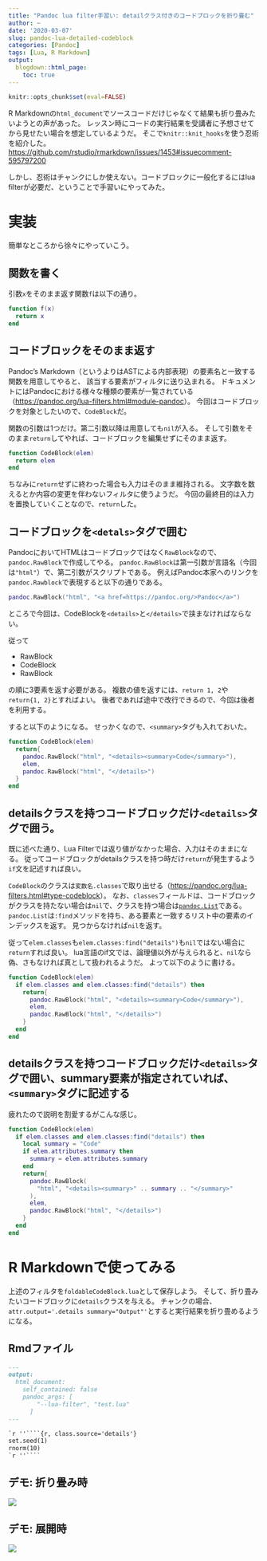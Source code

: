 ```yaml
---
title: "Pandoc lua filter手習い: detailクラス付きのコードブロックを折り畳む"
author: ~
date: '2020-03-07'
slug: pandoc-lua-detailed-codeblock
categories: [Pandoc]
tags: [Lua, R Markdown]
output:
  blogdown::html_page:
    toc: true
---
```


```r
knitr::opts_chunk$set(eval=FALSE)
```

R Markdownの`html_document`でソースコードだけじゃなくて結果も折り畳みたいようとの声があった。
レッスン時にコードの実行結果を受講者に予想させてから見せたい場合を想定しているようだ。
そこで`knitr::knit_hooks`を使う忍術を紹介した。
<https://github.com/rstudio/rmarkdown/issues/1453#issuecomment-595797200>


しかし、忍術はチャンクにしか使えない。コードブロックに一般化するにはlua filterが必要だ、ということで手習いにやってみた。


# 実装

簡単なところから徐々にやっていこう。

## 関数を書く

引数`x`をそのまま返す関数`f`は以下の通り。

```lua
function f(x)
  return x
end
```


## コードブロックをそのまま返す

Pandoc's Markdown（というよりはASTによる内部表現）の要素名と一致する関数を用意してやると、
該当する要素がフィルタに送り込まれる。
ドキュメントにはPandocにおける様々な種類の要素が一覧されている
（<https://pandoc.org/lua-filters.html#module-pandoc>）。
今回はコードブロックを対象としたいので、`CodeBlock`だ。

関数の引数は1つだけ。第二引数以降は用意しても`nil`が入る。
そして引数をそのまま`return`してやれば、コードブロックを編集せずにそのまま返す。

```lua
function CodeBlock(elem)
  return elem
end
```

ちなみに`return`せずに終わった場合も入力はそのまま維持される。
文字数を数えるとか内容の変更を伴わないフィルタに使うようだ。
今回の最終目的は入力を置換していくことなので、`return`した。

## コードブロックを`<detals>`タグで囲む

PandocにおいてHTMLはコードブロックではなく`RawBlock`なので、
`pandoc.RawBlock`で作成してやる。
`pandoc.RawBlock`は第一引数が言語名（今回は`"html"`）で、第二引数がスクリプトである。
例えばPandoc本家へのリンクを`pandoc.Rawblock`で表現すると以下の通りである。

```lua
pandoc.RawBlock("html", "<a href=https://pandoc.org/>Pandoc</a>") 
```

ところで今回は、CodeBlockを`<details>`と`</details>`で挟まなければならない。

従って

  - RawBlock
  - CodeBlock
  - RawBlock

の順に3要素を返す必要がある。
複数の値を返すには、`return 1, 2`や`return{1, 2}`とすればよい。
後者であれば途中で改行できるので、今回は後者を利用する。

すると以下のようになる。
せっかくなので、`<summary>`タグも入れておいた。

```lua
function CodeBlock(elem)
  return{
    pandoc.RawBlock("html", "<details><summary>Code</summary>"),
    elem,
    pandoc.RawBlock("html", "</details>")
  }
end
```

## detailsクラスを持つコードブロックだけ`<details>`タグで囲う。

既に述べた通り、Lua Filterでは返り値がなかった場合、入力はそのままになる。
従ってコードブロックがdetailsクラスを持つ時だけ`return`が発生するよう`if`文を記述すれば良い。

`CodeBlock`のクラスは`変数名.classes`で取り出せる（<https://pandoc.org/lua-filters.html#type-codeblock>）。
なお、`classes`フィールドは、コードブロックがクラスを持たない場合は`nil`で、クラスを持つ場合は[`pandoc.List`](https://pandoc.org/lua-filters.html#module-pandoc.list)である。
`pandoc.List`は`:find`メソッドを持ち、ある要素と一致するリスト中の要素のインデックスを返す。
見つからなければ`nil`を返す。

従って`elem.classes`も`elem.classes:find("details")`も`nil`ではない場合に`return`すれば良い。
lua言語のif文では、論理値以外が与えられると、`nil`なら偽、さもなければ真として扱われるようだ。
よって以下のように書ける。

```lua
function CodeBlock(elem)
  if elem.classes and elem.classes:find("details") then
    return{
      pandoc.RawBlock("html", "<details><summary>Code</summary>"),
      elem,
      pandoc.RawBlock("html", "</details>")
    }
  end
end
```

## detailsクラスを持つコードブロックだけ`<details>`タグで囲い、summary要素が指定されていれば、`<summary>`タグに記述する

疲れたので説明を割愛するがこんな感じ。

```lua
function CodeBlock(elem)
  if elem.classes and elem.classes:find("details") then
    local summary = "Code"
    if elem.attributes.summary then
      summary = elem.attributes.summary
    end
    return{
      pandoc.RawBlock(
        "html", "<details><summary>" .. summary .. "</summary>"
      ),
      elem,
      pandoc.RawBlock("html", "</details>")
    }
  end
end
```

# R Markdownで使ってみる

上述のフィルタを`foldableCodeBlock.lua`として保存しよう。
そして、折り畳みたいコードブロックに`details`クラスを与える。
チャンクの場合、
`attr.output='.details summary="Output"'`とすると実行結果を折り畳めるようになる。

## Rmdファイル

````md
---
output:
  html_document:
    self_contained: false
    pandoc_args: [
        "--lua-filter", "test.lua"
      ]
---

`r ''````{r, class.source='details'}
set.seed(1)
rnorm(10)
`r ''````
````

## デモ: 折り畳み時

![](/images/posts/2020-03-07-pandoc-lua-detailed-codeblock/code-close.png)

## デモ: 展開時

![](/images/posts/2020-03-07-pandoc-lua-detailed-codeblock/code-open.png)
